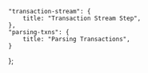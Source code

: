     "transaction-stream": {
        title: "Transaction Stream Step",
    },
    "parsing-txns": {
        title: "Parsing Transactions",
    }
};
